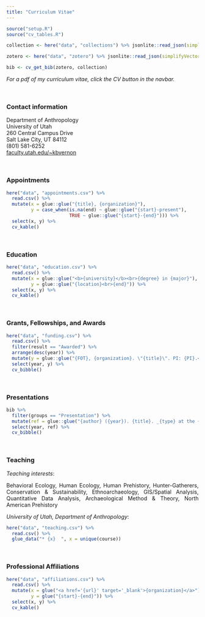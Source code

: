 ```yaml
---
title: "Curriculum Vitae"
---
```


<!-- To embed Academicicons -->
<link rel="stylesheet" href="https://cdn.jsdelivr.net/gh/jpswalsh/academicons@1/css/academicons.min.css">

```r
source("setup.R")
source("cv_tables.R")
```

```r

collection <- here("data", "collections") %>% jsonlite::read_json(simplifyVector = TRUE)

zotero <- here("data", "zotero") %>% jsonlite::read_json(simplifyVector = TRUE)

bib <- cv_get_bib(zotero, collection)

```


<div style = "font-size: 14px;"> 
_For a pdf of my curriculum vitae, click the CV button in the navbar._  
</div>


<br>

### Contact information  

Department of Anthropology  
University of Utah  
260 Central Campus Drive  
Salt Lake City, UT 84112  
(801) 581-6252  
[faculty.utah.edu/~kbvernon](https://faculty.utah.edu/~kbvernon)

<br>

### Appointments

```r

here("data", "appointments.csv") %>% 
  read.csv() %>% 
  mutate(x = glue::glue("{title}, {organization}"), 
         y = case_when(is.na(end) ~ glue::glue("{start}-present"),
                       TRUE ~ glue::glue("{start}-{end}"))) %>% 
  select(x, y) %>% 
  cv_kable()

```

<br>

### Education 

```r

here("data", "education.csv") %>% 
  read.csv() %>% 
  mutate(x = glue::glue("<b>{university}</b><br>{degree} in {major}"), 
         y = glue::glue("{location}<br>{end}")) %>% 
  select(x, y) %>% 
  cv_kable()

```

<br>

### Grants, Fellowships, and Awards

```r

here("data", "funding.csv") %>% 
  read.csv() %>% 
  filter(result == "Awarded") %>% 
  arrange(desc(year)) %>% 
  mutate(y = glue::glue("{FOT}, {organization}. \"{title}\". PI: {PI}.<br><br>")) %>% 
  select(year, y) %>% 
  cv_bibble()

```

<br>

### Presentations

```r

bib %>% 
  filter(groups == "Presentation") %>% 
  mutate(ref = glue::glue("{author} ({year}). {title}. _{type} at the {shorttitle}, {address}_.<br><br>")) %>% 
  select(year, ref) %>% 
  cv_bibble()

```

<br>

### Teaching

_Teaching interests_:  

<div style = "text-align: justify; text-justify: inter-word;">
Behavioral Ecology, Human Ecology, Human Prehistory, Hunter-Gatherers, Conservation \& Sustainability, Ethnoarchaeology, GIS/Spatial Analysis, Quantitative Data Analysis, Archaeological Method \& Theory, North American Prehistory  
</div>

_University of Utah, Department of Anthropology_:  

```r

here("data", "teaching.csv") %>% 
  read.csv() %>% 
  glue_data("* {x}  ", x = unique(course))

```

<br>

### Professional Affiliations

```r

here("data", "affiliations.csv") %>% 
  read.csv() %>% 
  mutate(x = glue("<a href='{url}' target='_blank'>{organization}</a>"), 
         y = glue("{start}-{end}")) %>% 
  select(x, y) %>% 
  cv_kable()

```